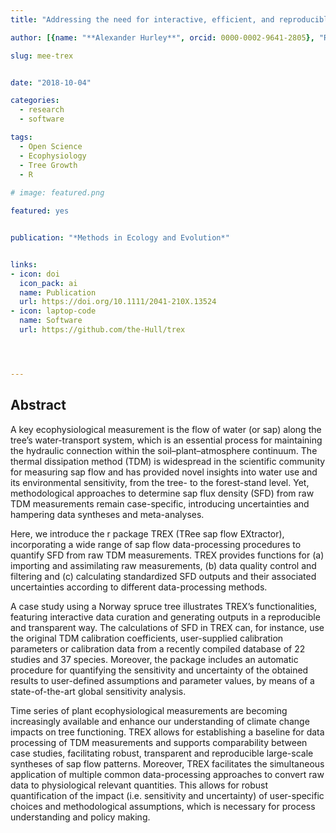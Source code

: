 ```yaml
---
title: "Addressing the need for interactive, efficient, and reproducible data processing in ecology with the datacleanr R package"

author: [{name: "**Alexander Hurley**", orcid: 0000-0002-9641-2805}, "Richard L. Peters", "Christoforos Pappas", "David N. Steger", "Ingo Heinrich"]

slug: mee-trex


date: "2018-10-04"

categories: 
  - research
  - software

tags: 
  - Open Science
  - Ecophysiology
  - Tree Growth
  - R
  
# image: featured.png

featured: yes


publication: "*Methods in Ecology and Evolution*"


links:
- icon: doi
  icon_pack: ai
  name: Publication
  url: https://doi.org/10.1111/2041-210X.13524
- icon: laptop-code
  name: Software
  url: https://github.com/the-Hull/trex




---
```


## Abstract


A key ecophysiological measurement is the flow of water (or sap) along the tree's water-transport system, which is an essential process for maintaining the hydraulic connection within the soil–plant–atmosphere continuum. The thermal dissipation method (TDM) is widespread in the scientific community for measuring sap flow and has provided novel insights into water use and its environmental sensitivity, from the tree- to the forest-stand level. Yet, methodological approaches to determine sap flux density (SFD) from raw TDM measurements remain case-specific, introducing uncertainties and hampering data syntheses and meta-analyses. 

Here, we introduce the r package TREX (TRee sap flow EXtractor), incorporating a wide range of sap flow data-processing procedures to quantify SFD from raw TDM measurements. TREX provides functions for (a) importing and assimilating raw measurements, (b) data quality control and filtering and (c) calculating standardized SFD outputs and their associated uncertainties according to different data-processing methods.

A case study using a Norway spruce tree illustrates TREX's functionalities, featuring interactive data curation and generating outputs in a reproducible and transparent way. The calculations of SFD in TREX can, for instance, use the original TDM calibration coefficients, user-supplied calibration parameters or calibration data from a recently compiled database of 22 studies and 37 species. Moreover, the package includes an automatic procedure for quantifying the sensitivity and uncertainty of the obtained results to user-defined assumptions and parameter values, by means of a state-of-the-art global sensitivity analysis.

Time series of plant ecophysiological measurements are becoming increasingly available and enhance our understanding of climate change impacts on tree functioning. TREX allows for establishing a baseline for data processing of TDM measurements and supports comparability between case studies, facilitating robust, transparent and reproducible large-scale syntheses of sap flow patterns. Moreover, TREX facilitates the simultaneous application of multiple common data-processing approaches to convert raw data to physiological relevant quantities. This allows for robust quantification of the impact (i.e. sensitivity and uncertainty) of user-specific choices and methodological assumptions, which is necessary for process understanding and policy making.
